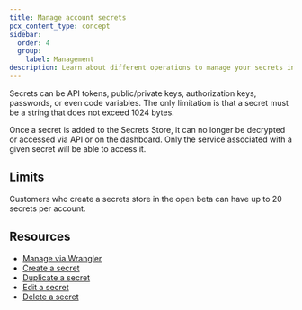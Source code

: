```yaml
---
title: Manage account secrets
pcx_content_type: concept
sidebar:
  order: 4
  group:
    label: Management
description: Learn about different operations to manage your secrets in Cloudflare Secrets Store.
---
```


Secrets can be API tokens, public/private keys, authorization keys, passwords, or even code variables. The only limitation is that a secret must be a string that does not exceed 1024 bytes.

Once a secret is added to the Secrets Store, it can no longer be decrypted or accessed via API or on the dashboard. Only the service associated with a given secret will be able to access it.

## Limits

Customers who create a secrets store in the open beta can have up to 20 secrets per account.

## Resources

- [Manage via Wrangler](/workers/wrangler/commands/#secrets-store-secret)
- [Create a secret](/secrets-store/manage-secrets/how-to/#create-a-secret)
- [Duplicate a secret](/secrets-store/manage-secrets/how-to/#duplicate-a-secret)
- [Edit a secret](/secrets-store/manage-secrets/how-to/#edit-a-secret)
- [Delete a secret](/secrets-store/manage-secrets/how-to/#delete-a-secret)